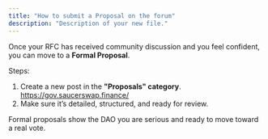 ```yaml
---
title: "How to submit a Proposal on the forum"
description: "Description of your new file."
---
```


Once your RFC has received community discussion and you feel confident, you can move to a **Formal Proposal**.

Steps:

1. Create a new post in the **"Proposals" category**. https://gov.saucerswap.finance/
2. Make sure it’s detailed, structured, and ready for review.

Formal proposals show the DAO you are serious and ready to move toward a real vote.
